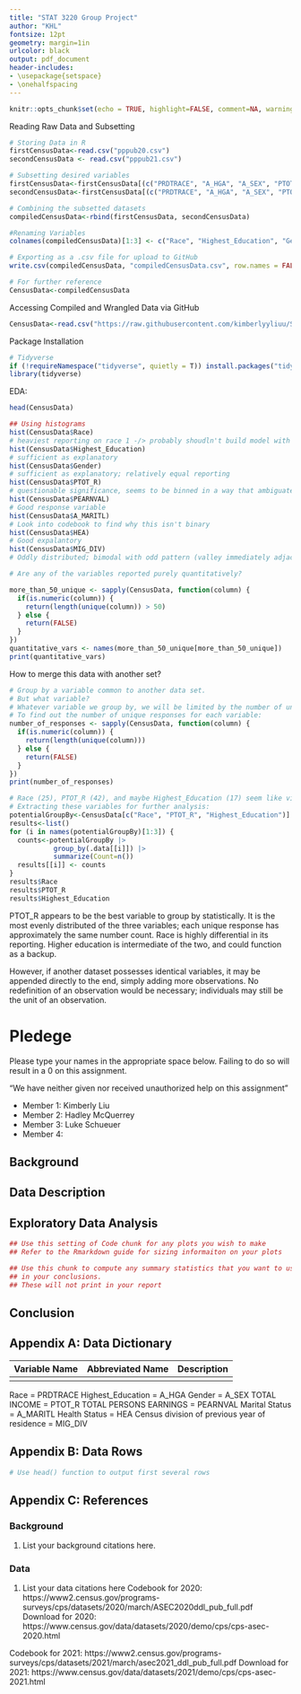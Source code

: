 ```yaml
---
title: "STAT 3220 Group Project" 
author: "KHL"
fontsize: 12pt
geometry: margin=1in
urlcolor: black
output: pdf_document
header-includes:
- \usepackage{setspace}
- \onehalfspacing
---
```


```r
knitr::opts_chunk$set(echo = TRUE, highlight=FALSE, comment=NA, warnings=FALSE,message=FALSE)
```

Reading Raw Data and Subsetting
```r
# Storing Data in R
firstCensusData<-read.csv("pppub20.csv")
secondCensusData <- read.csv("pppub21.csv")

# Subsetting desired variables
firstCensusData<-firstCensusData[(c("PRDTRACE", "A_HGA", "A_SEX", "PTOT_R", "PEARNVAL", "A_MARITL", "HEA", "MIG_DIV"))]
secondCensusData<-firstCensusData[(c("PRDTRACE", "A_HGA", "A_SEX", "PTOT_R", "PEARNVAL", "A_MARITL", "HEA", "MIG_DIV"))]

# Combining the subsetted datasets
compiledCensusData<-rbind(firstCensusData, secondCensusData)

#Renaming Variables
colnames(compiledCensusData)[1:3] <- c("Race", "Highest_Education", "Gender")

# Exporting as a .csv file for upload to GitHub
write.csv(compiledCensusData, "compiledCensusData.csv", row.names = FALSE)

# For further reference
CensusData<-compiledCensusData
```

Accessing Compiled and Wrangled Data via GitHub
```r
CensusData<-read.csv("https://raw.githubusercontent.com/kimberlyyliuu/STAT3220Project/main/compiledCensusData.csv",header=T)
```

Package Installation
```r
# Tidyverse 
if (!requireNamespace("tidyverse", quietly = T)) install.packages("tidyverse")
library(tidyverse)
```

EDA: 
```r
head(CensusData)

## Using histograms
hist(CensusData$Race)
# heaviest reporting on race 1 -/> probably shoudln't build model with race as explanatory because of this biased reporting
hist(CensusData$Highest_Education)
# sufficient as explanatory
hist(CensusData$Gender)
# sufficient as explanatory; relatively equal reporting
hist(CensusData$PTOT_R)
# questionable significance, seems to be binned in a way that ambiguates data
hist(CensusData$PEARNVAL)
# Good response variable
hist(CensusData$A_MARITL)
# Look into codebook to find why this isn't binary
hist(CensusData$HEA)
# Good expalantory 
hist(CensusData$MIG_DIV)
# Oddly distributed; bimodal with odd pattern (valley immediately adjacent to mode)

# Are any of the variables reported purely quantitatively? 

more_than_50_unique <- sapply(CensusData, function(column) {
  if(is.numeric(column)) { 
    return(length(unique(column)) > 50) 
  } else {
    return(FALSE)
  }
})
quantitative_vars <- names(more_than_50_unique[more_than_50_unique])
print(quantitative_vars)
```

How to merge this data with another set? 
```r
# Group by a variable common to another data set.
# But what variable? 
# Whatever variable we group by, we will be limited by the number of unique responses to that variable; for example, if we group by gender, then we will only have 2 observations to perform regression analysis on. Ideally, we should have at least 30-50. 
# To find out the number of unique responses for each variable: 
number_of_responses <- sapply(CensusData, function(column) {
  if(is.numeric(column)) { 
    return(length(unique(column))) 
  } else {
    return(FALSE)
  }
})
print(number_of_responses)
```

```r
# Race (25), PTOT_R (42), and maybe Highest_Education (17) seem like viable variables to group by. 
# Extracting these variables for further analysis: 
potentialGroupBy<-CensusData[c("Race", "PTOT_R", "Highest_Education")]
results<-list()
for (i in names(potentialGroupBy)[1:3]) {
  counts<-potentialGroupBy |>
           group_by(.data[[i]]) |>
           summarize(Count=n())
  results[[i]] <- counts
}
results$Race
results$PTOT_R
results$Highest_Education
```
PTOT_R appears to be the best variable to group by statistically. It is the most evenly distributed of the three variables; each unique response has approximately the same number count. Race is highly differential in its reporting. Higher education is intermediate of the two, and could function as a backup. 

However, if another dataset possesses identical variables, it may be appended directly to the end, simply adding more observations. No redefinition of an observation would be necessary; individuals may still be the unit of an observation. 


\newpage 

# Pledege
Please type your names in the appropriate space below. Failing to do so will result in a 0 on this assignment.

"We have neither given nor received unauthorized help on this assignment"

- Member 1: Kimberly Liu
- Member 2: Hadley McQuerrey
- Member 3: Luke Schueuer 
- Member 4:

\newpage

## Background

## Data Description

## Exploratory Data Analysis

```r
## Use this setting of Code chunk for any plots you wish to make
## Refer to the Rmarkdown guide for sizing informaiton on your plots
```


```r
## Use this chunk to compute any summary statistics that you want to use
## in your conclusions. 
## These will not print in your report
```

## Conclusion

\newpage

## Appendix A: Data Dictionary

|Variable Name|Abbreviated Name|Description|
|:----:|:----:|:----:|
|  |  |    |

Race = PRDTRACE
Highest_Education = A_HGA
Gender = A_SEX
TOTAL INCOME = PTOT_R
TOTAL PERSONS EARNINGS = PEARNVAL
Marital Status = A_MARITL
Health Status = HEA 
Census division of previous year of residence = MIG_DIV 



\newpage
## Appendix B: Data Rows
```r
# Use head() function to output first several rows

```

\newpage
## Appendix C: References

### Background
1. List your background citations here.

### Data
1. List your data citations here
Codebook for 2020: https://www2.census.gov/programs-surveys/cps/datasets/2020/march/ASEC2020ddl_pub_full.pdf 
Download for 2020: https://www.census.gov/data/datasets/2020/demo/cps/cps-asec-2020.html

Codebook for 2021: https://www2.census.gov/programs-surveys/cps/datasets/2021/march/asec2021_ddl_pub_full.pdf
Download for 2021: https://www.census.gov/data/datasets/2021/demo/cps/cps-asec-2021.html 